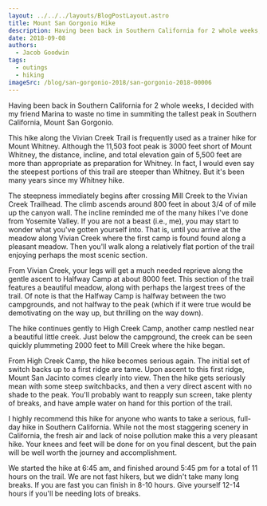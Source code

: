 ```yaml
---
layout: ../../../layouts/BlogPostLayout.astro
title: Mount San Gorgonio Hike
description: Having been back in Southern California for 2 whole weeks, I decided with my friend Marina to waste no time in summiting the tallest peak in Southern California, Mount San Gorgonio.
date: 2018-09-08
authors:
  - Jacob Goodwin
tags:
  - outings
  - hiking
imageSrc: /blog/san-gorgonio-2018/san-gorgonio-2018-00006
---
```



Having been back in Southern California for 2 whole weeks, I decided with my friend Marina to waste no time in summiting the tallest peak in Southern California, Mount San Gorgonio.

This hike along the Vivian Creek Trail is frequently used as a trainer hike for Mount Whitney. Although the 11,503 foot peak is 3000 feet short of Mount Whitney, the distance, incline, and total elevation gain of 5,500 feet are more than appropriate as preparation for Whitney. In fact, I would even say the steepest portions of this trail are steeper than Whitney. But it's been many years since my Whitney hike.

<BlogImage
  path="/blog/san-gorgonio-2018"
  name="san-gorgonio-2018-00000"
  caption="Looking east up Mill Creek towards the rising sun. Steep slopes rise on either side of the creek bed. Vivian Creek Trailhead begins to the left (North)"
/>

The steepness immediately begins after crossing Mill Creek to the Vivian Creek Trailhead. The climb ascends around 800 feet in about 3/4 of of mile up the canyon wall. The incline reminded me of the many hikes I've done from Yosemite Valley. If you are not a beast (i.e., me), you may start to wonder what you've gotten yourself into. That is, until you arrive at the meadow along Vivian Creek where the first camp is found found along a pleasant meadow. Then you'll walk along a relatively flat portion of the trail enjoying perhaps the most scenic section.

<BlogImage
  path="/blog/san-gorgonio-2018"
  name="san-gorgonio-2018-00001"
  caption="The meadow near Vivian Creek Camp"
/>

<BlogImage
  path="/blog/san-gorgonio-2018"
  name="san-gorgonio-2018-00002"
  caption="One of several deer seen along the trail"
/>

From Vivian Creek, your legs will get a much needed reprieve along the gentle ascent to Halfway Camp at about 8000 feet. This section of the trail features a beautiful meadow, along with perhaps the largest trees of the trail. Of note is that the Halfway Camp is halfway between the two campgrounds, and not halfway to the peak (which if it were true would be demotivating on the way up, but thrilling on the way down).

The hike continues gently to High Creek Camp, another camp nestled near a beautiful little creek. Just below the campground, the creek can be seen quickly plummeting 2000 feet to Mill Creek where the hike began.

<BlogImage
  path="/blog/san-gorgonio-2018"
  name="san-gorgonio-2018-00003"
  caption="Beautiful pines between Vivian Creek and Halfway Camps"
/>

<BlogImage
  path="/blog/san-gorgonio-2018"
  name="san-gorgonio-2018-00004"
  caption="Scene between Halfway and High Creek Camps"
/>

From High Creek Camp, the hike becomes serious again. The initial set of switch backs up to a first ridge are tame. Upon ascent to this first ridge, Mount San Jacinto comes clearly into view. Then the hike gets seriously mean with some steep switchbacks, and then a very direct ascent with no shade to the peak. You'll probably want to reapply sun screen, take plenty of breaks, and have ample water on hand for this portion of the trail.

I highly recommend this hike for anyone who wants to take a serious, full-day hike in Southern California. While not the most staggering scenery in California, the fresh air and lack of noise pollution make this a very pleasant hike. Your knees and feet will be done for on you final descent, but the pain will be well worth the journey and accomplishment.

We started the hike at 6:45 am, and finished around 5:45 pm for a total of 11 hours on the trail. We are not fast hikers, but we didn't take many long breaks. If you are fast you can finish in 8-10 hours. Give yourself 12-14 hours if you'll be needing lots of breaks.

<BlogImage
  path="/blog/san-gorgonio-2018"
  name="san-gorgonio-2018-00005"
  caption="Mount San Jacinto as seen about a mile above High Creek Camp"
/>

<BlogImage
  path="/blog/san-gorgonio-2018"
  name="san-gorgonio-2018-00006"
  caption="After some steep switchbacks, the summit comes into view"
/>

<BlogImage
  path="/blog/san-gorgonio-2018"
  name="san-gorgonio-2018-00007"
  caption="Marina and me on the summit"
/>
